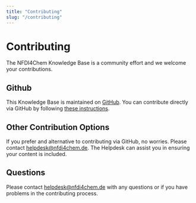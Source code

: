 ```yaml
---
title: "Contributing"
slug: "/contributing"
---
```

# Contributing

The NFDI4Chem Knowledge Base is a community effort and we welcome your contributions.

## Github

This Knowledge Base is maintained on [GitHub](https://github.com/NFDI4Chem/knowledge_base). You can contribute directly via GitHub by following [these instructions](https://github.com/NFDI4Chem/knowledge_base/blob/contribute-page/readme/getting_started.md).

## Other Contribution Options

If you prefer and alternative to contributing via GitHub, no worries. Please contact [helpdesk@nfdi4chem.de](mailto:helpdesk@nfdi4chem.de). The Helpdesk can assist you in ensuring your content is included.

## Questions

Please contact [helpdesk@nfdi4chem.de](mailto:helpdesk@nfdi4chem.de) with any questions or if you have problems in the contributing process.
